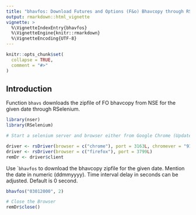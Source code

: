 ---
title: "bhavfos: Download Futures and Options (F&o) Bhavcopy through RSelenium"
output: rmarkdown::html_vignette
vignette: >
  %\VignetteIndexEntry{bhavfos}
  %\VignetteEngine{knitr::rmarkdown}
  %\VignetteEncoding{UTF-8}
---

```{r, include = FALSE}
knitr::opts_chunk$set(
  collapse = TRUE,
  comment = "#>"
)
```

## Introduction 

Function ```bhavs``` downloads the zipfile of FO bhavcopy from NSE for the given date through RSelenium. 

``` r
library(nser)
library(RSelenium)

# Start a selenium server and browser either from Google Chrome (Update it to latest version) or from Firefox

driver <- rsDriver(browser = c("chrome"), port = 3163L, chromever = "91.0.4472.101")
driver <- rsDriver(browser = c("firefox"), port = 3799L)
remDr <- driver$client

```

Use ```bhavfos`` to download the bhavcopy zipfile for the given date. 
Mention the date in numeric (ddmmyyyy). Time interval delay in seconds can be adjusted. Default is 0 second. 

``` r
bhavfos("03012000", 2)

# Close the Browser
remDr$close()
```

